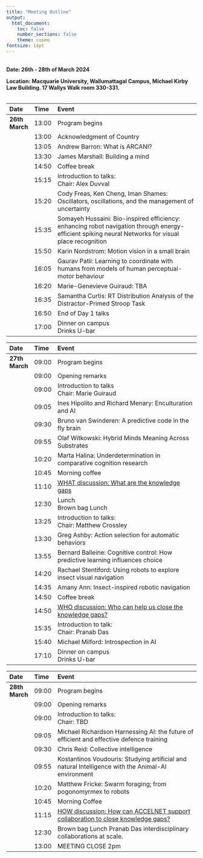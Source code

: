 ```yaml
---
title: "Meeting Outline"
output:
  html_document:
    toc: false
    number_sections: false
    theme: cosmo
fontsize: 14pt
---
```


<br>
**Date: 26th - 28th of March 2024**

**Location: Macquarie University, Wallumattagal Campus, Michael Kirby Law Building. 17 Wallys Walk room 330-331.**
<br>
<br>

| Date              |      Time | Event                                                                                                                                               |
| :---------------- | :-------- | :-------------------------------------------------------------------------------------------------------------------------------------------------- |
| **26th March**    |     13:00 | Program begins                                                                                                                                      |
|                   |     13:00 | Acknowledgment of Country                                                                                                                           |
|                   |     13:05 | Andrew Barron: What is ARCANI?                                                                                                                      |
|                   |     13:30 | James Marshall: Building a mind                                                                                                                     |
|                   |     14:50 | Coffee break                                                                                                                                        |
|                   |     15:15 | Introduction to talks: <br> Chair: Alex Duvval                                                                                                      |
|                   |     15:20 | Cody Freas, Ken Cheng, Iman Shames: Oscillators, oscillations, and the management of uncertainty                                                    |
|                   |     15:35 | Somayeh Hussaini: Bio-inspired efficiency: enhancing robot navigation through energy-efficient spiking neural Networks for visual place recognition |
|                   |     15:50 | Karin Nordstrom: Motion vision in a small brain                                                                                                     |
|                   |     16:05 | Gaurav Patil: Learning to coordinate with humans from models of human perceptual-motor behaviour                                                    |
|                   |     16:20 | Marie-Genevieve Guiraud: TBA                                                                                                                        |
|                   |     16:35 | Samantha Curtis: RT Distribution Analysis of the Distractor-Primed Stroop Task                                                                      |
|                   |     16:50 | End of Day 1 talks                                                                                                                                  |
|                   |     17:00 | Dinner on campus <br> Drinks U-bar                                                                                                                  |

| Date              |      Time | Event                                                                                                                                          |
| :---------------- | :-------- | :--------------------------------------------------------------------------------------------------------------------------------------------- |
| **27th March**    |     09:00 | Program begins                                                                                                                                 |
|                   |     09:00 | Opening remarks                                                                                                                                |
|                   |     09:00 | Introduction to talks <br> Chair: Marie Guiraud                                                                                                |
|                   |     09:05 | Ines Hipolito and Richard Menary: Enculturation and AI                                                                                         |
|                   |     09:30 | Bruno van Swinderen: A predictive code in the fly brain                                                                                        |
|                   |     09:55 | Olaf Witkowski: Hybrid Minds Meaning Across Substrates                                                                                         |
|                   |     10:20 | Marta Halina: Underdetermination in comparative cognition research                                                                             |
|                   |     10:45 | Morning coffee                                                                                                                                 |
|                   |     11:10 | <a href="https://github.com/crossley/ARCANI/issues/1" target="_blank">WHAT discussion: What are the knowledge gaps</a>                         |
|                   |     12:30 | Lunch <br> Brown bag Lunch                                                                                                                     |
|                   |     13:25 | Introduction to talks: <br> Chair: Matthew Crossley                                                                                            |
|                   |     13:30 | Greg Ashby: Action selection for automatic behaviors                                                                                           |
|                   |     13:55 | Bernard Balleine: Cognitive control: How predictive learning influences choice                                                                 |
|                   |     14:20 | Rachael Stentiford: Using robots to explore insect visual navigation                                                                           |
|                   |     14:35 | Amany Ann: Insect-inspired robotic navigation                                                                                                  |
|                   |     14:50 | Coffee break                                                                                                                                   |
|                   |     14:50 | <a href="https://github.com/crossley/ARCANI/issues/1" target="_blank">WHO discussion: Who can help us close the knowledge gaps?</a>            |
|                   |     15:35 | Introduction to talk: <br> Chair: Pranab Das                                                                                                   |
|                   |     15:40 | Michael Milford: Introspection in AI                                                                                                           |
|                   |     17:10 | Dinner on campus <br> Drinks U-bar                                                                                                             |


| Date              |      Time | Event                                                                                                                                                      |
| :---------------- | :-------- | :---------------------------------------------------------------------------------------------------------------------------------------------             |
| **28th March**    |     09:00 | Program begins                                                                                                                                             |
|                   |     09:00 | Opening remarks                                                                                                                                            |
|                   |     09:00 | Introduction to talks: <br> Chair: TBD                                                                                                                     |
|                   |     09:05 | Michael Richardson Harnessing AI: the future of efficient and effective defence training                                                                   |
|                   |     09:30 | Chris Reid: Collective intelligence                                                                                                                        |
|                   |     09:55 | Kostantinos Voudouris: Studying artificial and natural Intelligence with the Animal-AI environment                                                         |
|                   |     10:20 | Matthew Fricke: Swarm foraging; from pogonomyrmex to robots                                                                                                |
|                   |     10:45 | Morning Coffee                                                                                                                                             |
|                   |     11:15 | <a href="https://github.com/crossley/ARCANI/issues/1" target="_black"> HOW discussion: How can ACCELNET support collaboration to close knowledge gaps?</a> |
|                   |     12:30 | Brown bag Lunch Pranab Das interdisciplinary collaborations at scale.                                                                                      |
|                   |     13:00 | MEETING CLOSE 2pm                                                                                                                                          |

